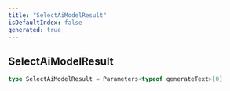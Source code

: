 ```yaml
---
title: "SelectAiModelResult"
isDefaultIndex: false
generated: true
---
```



<!-- This file was generated from the CommandKit source. Do not modify. Instead, re-run the "docgen" script -->


## SelectAiModelResult

<GenerationInfo sourceFile="packages/ai/src/types.ts" sourceLine="37" packageName="@commandkit/ai" />



```ts title="Signature"
type SelectAiModelResult = Parameters<typeof generateText>[0]
```
